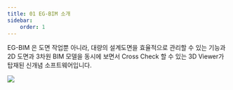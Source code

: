 ```yaml
---
title: 01 EG-BIM 소개
sidebar:
    order: 1
---
```


[image1]: ../../../../assets/images/guides/introduce/egbim_introduce.png

EG-BIM 은 도면 작업뿐 아니라, 대량의 설계도면을 효율적으로 관리할 수 있는 기능과 2D 도면과 3차원 BIM 모델을 동시에 보면서 
Cross Check 할 수 있는 3D Viewer가 탑재된 신개념 소프트웨어입니다.

  ![][image1]

